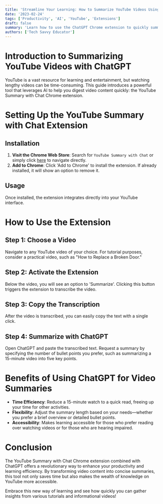 ```yaml
---
title: 'Streamline Your Learning: How to Summarize YouTube Videos Using ChatGPT'
date: '2023-02-24'
tags: ['Productivity', 'AI', 'YouTube', 'Extensions']
draft: false
summary: 'Learn how to use the ChatGPT Chrome extension to quickly summarize YouTube videos, saving time and enhancing your learning efficiency.'
authors: ['Tech Savvy Educator']
---
```


# Introduction to Summarizing YouTube Videos with ChatGPT

YouTube is a vast resource for learning and entertainment, but watching lengthy videos can be time-consuming. This guide introduces a powerful tool that leverages AI to help you digest video content quickly: the YouTube Summary with Chat Chrome extension.

# Setting Up the YouTube Summary with Chat Extension

## Installation

1. **Visit the Chrome Web Store**: Search for `YouTube Summary with Chat` or simply click [here](https://chrome.google.com/webstore/detail/youtube-summary-with-chat/nmmicjeknamkfloonkhhcjmomieiodli) to navigate directly.
2. **Add to Chrome**: Click 'Add to Chrome' to install the extension. If already installed, it will show an option to remove it.

## Usage

Once installed, the extension integrates directly into your YouTube interface.

# How to Use the Extension

## Step 1: Choose a Video

Navigate to any YouTube video of your choice. For tutorial purposes, consider a practical video, such as "How to Replace a Broken Door."

## Step 2: Activate the Extension

Below the video, you will see an option to 'Summarize'. Clicking this button triggers the extension to transcribe the video.

## Step 3: Copy the Transcription

After the video is transcribed, you can easily copy the text with a single click.

## Step 4: Summarize with ChatGPT

Open ChatGPT and paste the transcribed text. Request a summary by specifying the number of bullet points you prefer, such as summarizing a 15-minute video into five key points.

# Benefits of Using ChatGPT for Video Summaries

- **Time Efficiency**: Reduce a 15-minute watch to a quick read, freeing up your time for other activities.
- **Flexibility**: Adjust the summary length based on your needs—whether you prefer a brief overview or detailed bullet points.
- **Accessibility**: Makes learning accessible for those who prefer reading over watching videos or for those who are hearing impaired.

# Conclusion

The YouTube Summary with Chat Chrome extension combined with ChatGPT offers a revolutionary way to enhance your productivity and learning efficiency. By transforming video content into concise summaries, this tool not only saves time but also makes the wealth of knowledge on YouTube more accessible.

Embrace this new way of learning and see how quickly you can gather insights from various tutorials and informational videos!
